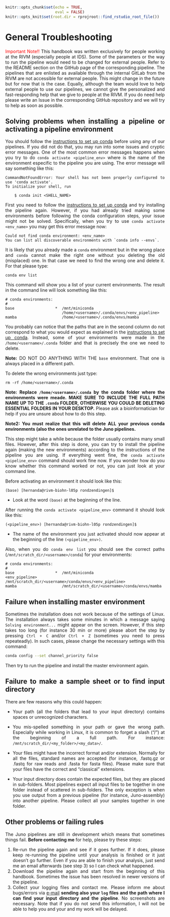 ```r
knitr::opts_chunk$set(echo = TRUE, 
                      eval = FALSE)
knitr::opts_knit$set(root.dir = rprojroot::find_rstudio_root_file())
```

# General Troubleshooting {#general-troubleshooting}

<style>
body {
text-align: justify}
</style>

<span style="color:red;">Important Note!!</span> This handbook was written exclusively for people working at the RIVM (especially people at IDS). Some of the parameters or the way to run the pipeline would need to be changed for external people. Refer to the README section on the GitHub page of the corresponding pipeline. The pipelines that are enlisted as available through the internal GitLab from the RIVM are not accessible for external people. This might change in the future but for now that is the case. Equally, although the team would love to help external people to use our pipelines, we cannot give the personalized and fast-responding help that we give to people at the RIVM. If you do need help please write an Issue in the corresponding GitHub repository and we will try to help as soon as possible. 

## Solving problems when installing a pipeline or activating a pipeline environment {#problems-conda-activate}

You should follow the [instructions to set up conda](#set-conda) before using any of our pipelines. If you did not do that, you may run into some issues and cryptic error messages. One of the most common error messages happens when you try to do `conda activate <pipeline_env>` where <pipeline_env>  is the name of the environment especific to the pipeline you are using. The error message will say something like this:

```
CommandNotFoundError: Your shell has not been properly configured to use 'conda activate'.
To initialize your shell, run

    $ conda init <SHELL_NAME>
```

First you need to follow the [instructions to set up conda](#set-conda) and try installing the pipeline again. However, if you had already tried making some environments before following the conda configuration steps, your issue might not be solved. Specifically, when you try to use `conda activate <env_name>` you may get this error message now:

```
Could not find conda environment: <env_name>
You can list all discoverable environments with `conda info --envs`.
```

It is likely that you already made a `conda` environment but in the wrong place and `conda` cannot make the right one without you deleting the old (misplaced) one. In that case we need to find the wrong one and delete it. For that please type:

```
conda env list
```

This command will show you a list of your current environments. The result in the command line will look something like this:

```
# conda environments:
#
base                  *  /mnt/miniconda
                         /home/<username>/.conda/envs/<env_pipeline>
mamba                    /home/<username>/.conda/envs/mamba
```

You probably can notice that the paths that are in the second column do not correspond to what you would expect as explained in the [instructions to set up conda](#set-conda). Instead, some of your environments were made in the `/home/<username>/.conda` folder and that is precisely the one we need to delete. 

**Note:** DO NOT DO ANYTHING WITH THE `base` environment. That one is always placed in a different path.

To delete the wrong environments just type:

```
rm -rf /home/<username>/.conda
```
**Note: Replace `/home/<username>/.conda` by the conda folder where the environments were meade. MAKE SURE TO INCLUDE THE FULL PATH NAME UP TO THE `.conda` FOLDER, OTHERWISE YOU COULD BE DELETING ESSENTIAL FOLDERS IN YOUR DESKTOP.** Please ask a bioinformatician for help if you are unsure about how to do this step.

**Note2: You must realize that this will delete ALL your previous conda environments (also the ones unrelated to the Juno pipelines.**  

This step might take a while because the folder usually contains many small files. However, after this step is done, you can try to install the pipeline again (making the new environments) according to the instructions of the pipeline you are using. If everything went fine, the `conda activate <pipeline_env>` command should work fine now. If you wonder how do you know whether this command worked or not, you can just look at your command line.  

Before activating an environment it should look like this:

```
(base) [hernanda@rivm-biohn-l05p rondzendingen]$
```
* Look at the word `(base)` at the beginning of the line.  

After running the `conda activate <pipeline_env>` command it should look like this:

```
(<pipeline_env>) [hernanda@rivm-biohn-l05p rondzendingen]$ 
```
* The name of the environment you just activated should now appear at the beginning of the line `(<pipeline_env>)`.  

Also, when you do `conda env list` you should see the correct paths (`/mnt/scratch_dir/<username>/conda`) for your environments:

```
# conda environments:
#
base                  *  /mnt/miniconda
<env_pipeline>           /mnt/scratch_dir/<username>/conda/envs/<env_pipeline>
mamba                    /mnt/scratch_dir/<username>/conda/envs/mamba
```

## Failure when installing master environment  

Sometimes the installation does not work because of the settings of Linux. The installation always takes some minutes in which a message saying `Solving environment...` might appear on the screen. However, if this step takes too long (for instance 30 min or more) please abort the step by pressing `Ctrl + C` and/or `Ctrl + Z` (sometimes you need to press repeateadly). In such cases, please change the necessary settings with this command:  

```bash
conda config --set channel_priority false
```

Then try to run the pipeline and install the master environment again. 

## Failure to make a sample sheet or to find input directory   

There are few reasons why this could happen:

- Your path (all the folders that lead to your input directory) contains spaces or unrecognized characters.  

- You mis-spelled something in your path or gave the wrong path. Especially while working in Linux, it is common to forget a slash ("/") at the beginning of a full path. For instance: `/mnt/scratch_dir/<my_folder>/<my_data>/`.  

- Your files might have the incorrect format and/or extension. Normally for all the files, standard names are accepted (for instance, .fastq.gz or .fastq for raw reads and .fasta for fasta files). Please make sure that your files have the correct and "classical" extensions.   

- Your input directory does contain the expected files, but they are placed in sub-folders. Most pipelines expect all input files to be together in one folder instead of scattered in sub-folders. The only exception is when you use output from a previous pipeline (for instance, Juno-assembly) into another pipeline. Please collect all your samples together in one folder.  

## Other problems or failing rules  

The Juno pipelines are still in development which means that sometimes things fail. **Before contacting me** for help, please try these steps:  

1. Re-run the pipeline again and see if it goes further. If it does, please keep re-running the pipeline until your analysis is finished or it just doesn't go further. Even if you are able to finish your analysis, just send me an email afterwards (see step 3) so I can check what happened.    
2. Download the pipeline again and start from the beginning of this handbook. Sometimes the issue has been resolved in newer versions of the pipeline.
3. Collect your logging files and contact me. Please inform me about bugs/errors via [e-mail](mailto:alejandra.hernandez.segura@rivm.nl) **sending also your `log` files and the path where I can find your input directory and the pipeline**. No screenshots are necessary. Note that if you do not send this information, I will not be able to help you and your and my work will be delayed.  
